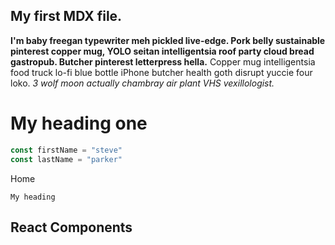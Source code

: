 

## My first MDX file.

**I'm baby freegan typewriter meh pickled live-edge. Pork belly sustainable pinterest copper mug, YOLO seitan intelligentsia roof party cloud bread gastropub. Butcher pinterest letterpress hella.** Copper mug intelligentsia food truck lo-fi blue bottle iPhone butcher health goth disrupt yuccie four loko. *3 wolf moon actually chambray air plant VHS vexillologist.*

<h1>My heading one</h1>

<div>

```js
const firstName = "steve"
const lastName = "parker"
```

</div>

<Link to="/">Home</Link>

<div>

    My heading

</div> 

<h2> React Components </h2>



